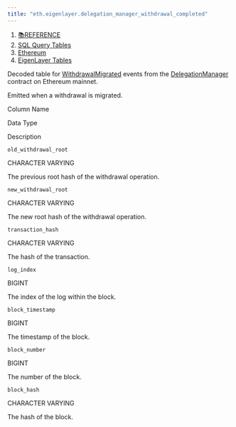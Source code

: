 ```yaml
---
title: "eth.eigenlayer.delegation_manager_withdrawal_completed"
---
```


1. [📚REFERENCE](/reference)
2. [SQL Query Tables](/reference/sql-query-tables)
3. [Ethereum](/reference/sql-query-tables/ethereum)
4. [EigenLayer Tables](/reference/sql-query-tables/ethereum/eigenlayer-tables)

Decoded table for [WithdrawalMigrated](https://github.com/Layr-Labs/eigenlayer-contracts/blob/mainnet/src/contracts/core/DelegationManager.sol#L366) events from the [DelegationManager](https://etherscan.io/address/0x39053d51b77dc0d36036fc1fcc8cb819df8ef37a) contract on Ethereum mainnet.

Emitted when a withdrawal is migrated.

Column Name

Data Type

Description

`old_withdrawal_root`

CHARACTER VARYING

The previous root hash of the withdrawal operation.

`new_withdrawal_root`

CHARACTER VARYING

The new root hash of the withdrawal operation.

`transaction_hash`

CHARACTER VARYING

The hash of the transaction.

`log_index`

BIGINT

The index of the log within the block.

`block_timestamp`

BIGINT

The timestamp of the block.

`block_number`

BIGINT

The number of the block.

`block_hash`

CHARACTER VARYING

The hash of the block.
